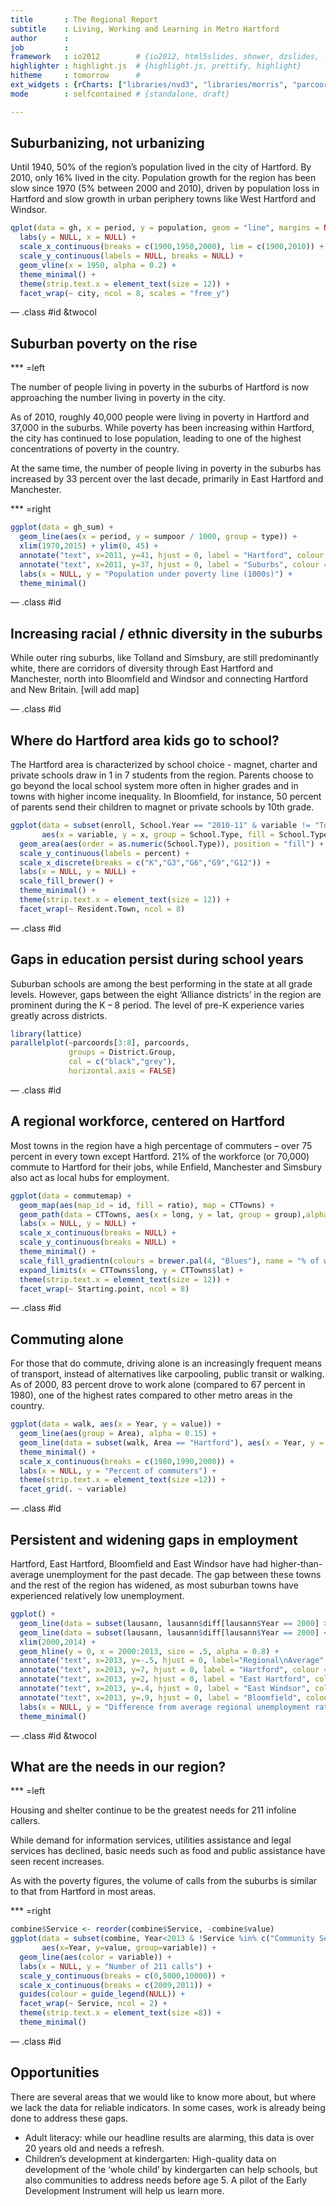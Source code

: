 ```yaml
---
title       : The Regional Report
subtitle    : Living, Working and Learning in Metro Hartford
author      : 
job         : 
framework   : io2012        # {io2012, html5slides, shower, dzslides, ...}
highlighter : highlight.js  # {highlight.js, prettify, highlight}
hitheme     : tomorrow      # 
ext_widgets : {rCharts: ["libraries/nvd3", "libraries/morris", "parcoords"]} 
mode        : selfcontained # {standalone, draft}

---
```


## Suburbanizing, not urbanizing

Until 1940, 50% of the region's population lived in the city of Hartford.  By 2010, only 16% lived in the city. Population growth for the region has been slow since 1970 (5% between 2000 and 2010), driven by population loss in Hartford and slow growth in urban periphery towns like West Hartford and Windsor.

```r
qplot(data = gh, x = period, y = population, geom = "line", margins = NULL) + 
  labs(y = NULL, x = NULL) + 
  scale_x_continuous(breaks = c(1900,1950,2000), lim = c(1900,2010)) +
  scale_y_continuous(labels = NULL, breaks = NULL) +
  geom_vline(x = 1950, alpha = 0.2) + 
  theme_minimal() +
  theme(strip.text.x = element_text(size = 12)) +
  facet_wrap(~ city, ncol = 8, scales = "free_y")
```

--- .class #id &twocol

## Suburban poverty on the rise

*** =left

The number of people living in poverty in the suburbs of Hartford is now approaching the number living in poverty in the city. 

As of 2010, roughly 40,000 people were living in poverty in Hartford and 37,000 in the suburbs. While poverty has been increasing within Hartford, the city has continued to lose population, leading to one of the highest concentrations of poverty in the country.

At the same time, the number of people living in poverty in the suburbs has increased by 33 percent over the last decade, primarily in East Hartford and Manchester.

*** =right 

```r
ggplot(data = gh_sum) +
  geom_line(aes(x = period, y = sumpoor / 1000, group = type)) +
  xlim(1970,2015) + ylim(0, 45) +
  annotate("text", x=2011, y=41, hjust = 0, label = "Hartford", colour = "blue") +
  annotate("text", x=2011, y=37, hjust = 0, label = "Suburbs", colour = "blue") +
  labs(x = NULL, y = "Population under poverty line (1000s)") + 
  theme_minimal()
```

--- .class #id 

## Increasing racial / ethnic diversity in the suburbs

While outer ring suburbs, like Tolland and Simsbury, are still predominantly white, there are corridors of diversity through East Hartford and Manchester, north into Bloomfield and Windsor and connecting Hartford and New Britain. [will add map]

--- .class #id 

## Where do Hartford area kids go to school?

The Hartford area is characterized by school choice - magnet, charter and private schools draw in 1 in 7 students from the region. Parents choose to go beyond the local school system more often in higher grades and in towns with higher income inequality. In Bloomfield, for instance, 50 percent of parents send their children to magnet or private schools by 10th grade. 

```r
ggplot(data = subset(enroll, School.Year == "2010-11" & variable != "Total"), 
       aes(x = variable, y = x, group = School.Type, fill = School.Type)) +
  geom_area(aes(order = as.numeric(School.Type)), position = "fill") +
  scale_y_continuous(labels = percent) +
  scale_x_discrete(breaks = c("K","G3","G6","G9","G12")) +
  labs(x = NULL, y = NULL) +
  scale_fill_brewer() +
  theme_minimal() +
  theme(strip.text.x = element_text(size = 12)) +
  facet_wrap(~ Resident.Town, ncol = 8)
```

--- .class #id 

## Gaps in education persist during school years

Suburban schools are among the best performing in the state at all grade levels. However, gaps between the eight 'Alliance districts' in the region are prominent during the K – 8 period. The level of pre-K experience varies greatly across districts. 

```r
library(lattice)
parallelplot(~parcoords[3:8], parcoords, 
             groups = District.Group, 
             col = c("black","grey"),
             horizontal.axis = FALSE) 
```


--- .class #id 

## A regional workforce, centered on Hartford

Most towns in the region have a high percentage of commuters – over 75 percent in every town except Hartford. 21% of the workforce (or 70,000) commute to Hartford for their jobs, while Enfield, Manchester and Simsbury also act as local hubs for employment.

```r
ggplot(data = commutemap) + 
  geom_map(aes(map_id = id, fill = ratio), map = CTTowns) +
  geom_path(data = CTTowns, aes(x = long, y = lat, group = group),alpha = 0.05) +
  labs(x = NULL, y = NULL) +
  scale_x_continuous(breaks = NULL) +
  scale_y_continuous(breaks = NULL) +
  theme_minimal() +
  scale_fill_gradientn(colours = brewer.pal(4, "Blues"), name = "% of workers\n commuting to\n destination") +
  expand_limits(x = CTTowns$long, y = CTTowns$lat) +
  theme(strip.text.x = element_text(size = 12)) +
  facet_wrap(~ Starting.point, ncol = 8)  
```

--- .class #id 

## Commuting alone

For those that do commute, driving alone is an increasingly frequent means of transport, instead of alternatives like carpooling, public transit or walking. As of 2000, 83 percent drove to work alone (compared to 67 percent in 1980), one of the highest rates compared to other metro areas in the country. 

```r
ggplot(data = walk, aes(x = Year, y = value)) + 
  geom_line(aes(group = Area), alpha = 0.15) + 
  geom_line(data = subset(walk, Area == "Hartford"), aes(x = Year, y = value), colour = "blue", size = 1) + 
  theme_minimal() +
  scale_x_continuous(breaks = c(1980,1990,2000)) +
  labs(x = NULL, y = "Percent of commuters") +
  theme(strip.text.x = element_text(size =12)) +
  facet_grid(. ~ variable)
```

--- .class #id 

## Persistent and widening gaps in employment

Hartford, East Hartford, Bloomfield and East Windsor have had higher-than-average unemployment for the past decade. The gap between these towns and the rest of the region has widened, as most suburban towns have experienced relatively low unemployment.

```r
ggplot() + 
  geom_line(data = subset(lausann, lausann$diff[lausann$Year == 2000] > 0), aes(x = Year, y = diff, group = Town), colour = "blue") +
  geom_line(data = subset(lausann, lausann$diff[lausann$Year == 2000] <= 0), aes(x = Year, y = diff, group = Town), alpha = 0.1) +
  xlim(2000,2014) +
  geom_hline(y = 0, x = 2000:2013, size = .5, alpha = 0.8) +
  annotate("text", x=2013, y=-.5, hjust = 0, label="Regional\nAverage",colour="black") +
  annotate("text", x=2013, y=7, hjust = 0, label = "Hartford", colour = "blue") +
  annotate("text", x=2013, y=2, hjust = 0, label = "East Hartford", colour = "blue") +
  annotate("text", x=2013, y=.4, hjust = 0, label = "East Windsor", colour = "blue") +
  annotate("text", x=2013, y=.9, hjust = 0, label = "Bloomfield", colour = "blue") +
  labs(x = NULL, y = "Difference from average regional unemployment rate (%)") +
  theme_minimal()
```

--- .class #id &twocol

## What are the needs in our region?

*** =left

Housing and shelter continue to be the greatest needs for 211 infoline callers. 

While demand for information services, utilities assistance and legal services has declined, basic needs such as food and public assistance have seen recent increases. 

As with the poverty figures, the volume of calls from the suburbs is similar to that from Hartford in most areas. 

*** =right

```r
combine$Service <- reorder(combine$Service, -combine$value)
ggplot(data = subset(combine, Year<2013 & !Service %in% c("Community Services","Personal/Household Goods","Employment and Training Programs","Tax Organizations and Services","Individual and Family Support Services")), 
       aes(x=Year, y=value, group=variable)) + 
  geom_line(aes(color = variable)) +
  labs(x = NULL, y = "Number of 211 calls") + 
  scale_y_continuous(breaks = c(0,5000,10000)) +
  scale_x_continuous(breaks = c(2009,2011)) +
  guides(colour = guide_legend(NULL)) +
  facet_wrap(~ Service, ncol = 2) + 
  theme(strip.text.x = element_text(size =8)) +
  theme_minimal()
```


--- .class #id 

## Opportunities

There are several areas that we would like to know more about, but where we lack the data for reliable indicators. In some cases, work is already being done to address these gaps.

- Adult literacy: while our headline results are alarming, this data is over 20 years old and needs a refresh. 
- Children's development at kindergarten: High-quality data on development of the 'whole child' by kindergarten can help schools, but also communities to address needs before age 5. A pilot of the Early Development Instrument will help us learn more. 



